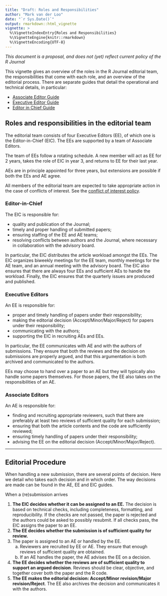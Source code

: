 ```yaml
---
title: "Draft: Roles and Responsibilities"
author: "Mark van der Loo"
date: "`r Sys.Date()`"
output: rmarkdown::html_vignette
vignette: >
  %\VignetteIndexEntry{Roles and Responsibilities}
  %\VignetteEngine{knitr::rmarkdown}
  %\VignetteEncoding{UTF-8}
---
```


_This document is a proposal, and does not (yet) reflect current policy of the R Journal_

This vignette gives an overview of the roles in the R Journal editorial team,
the responsibilities that come with each role, and an overview of the editorial
process. There are separate guides that detail the operational and technical
details, in particular:

- [Associate Editor Guide](associate_editors_guide.html)
- [Executive Editor Guide](executive_editors_guide.html)
- [Editor in Chief Guide](editor_in_chief_guide.html)

## Roles and responsibilities in the editorial team

The editorial team consists of four Executive Editors (EE), of which one is the
Editor-in-Chief (EIC). The EEs are supported by a team of Associate Editors.

The team of EEs follow a rotating schedule. A new member will act as EE for 2
years, takes the role of EIC in year 3, and returns to EE for their last year.

AEs are in principle appointed for three years, but extensions are possible if
both the EEs and AE agree.

All members of the editorial team are expected to take appropriate action in the case of conflicts of interest. See the [conflict of interest policy](conflict_of_interest.html).

### Editor-in-Chief

The EIC is responsible for:

- quality and publication of the Journal;
- timely and proper handling of submitted papers;
- ensuring staffing of the EE and AE teams;
- resolving conflicts between authors and the Journal, where necessary in collaboration with the advisory board.

In particular, the EIC distributes the article workload amongst the EEs. The
EIC organizes biweekly meetings for the EE team, monthly meetings for the AE
team, and an annual meeting with the advisory board. The EIC also ensures that
there are always four EEs and sufficient AEs to handle the workload. Finally,
the EIC ensures that the quarterly issues are produced and published.

### Executive Editors

An EE is responsible for:

- proper and timely handling of papers under their responsibility;
- making the editorial decision (Accept/Minor/Major/Reject) for papers under their responsibility;
- communicating with the authors;
- supporting the EIC in recruiting AEs and EEs.

In particular, the EE communicates with AE and with the authors of submissions.
They ensure that both the reviews and the decision on submissions are properly
argued, and that this argumentation is both archived and communicated to the
authors.

EEs may choose to hand over a paper to an AE but they will typically also
handle some papers themselves. For those papers, the EE also takes on the
responsibilities of an AE.

### Associate Editors

An AE is responsible for:

- finding and recruiting appropriate reviewers, such that there are preferably at least two reviews of sufficient quality for each submission;
- ensuring that both the article contents and the code are sufficiently reviewed;
- ensuring timely handling of papers under their responsibility;
- advising the EE on the editorial decision (Accept/Minor/Major/Reject).

----

## Editorial Procedure

When handling a new submission, there are several points of decision. Here we
detail who takes each decision and in which order. The way decisions are made
can be found in the AE, EE and EIC guides.

When a (re)submission arrives

1. **The EIC decides whether it can be assigned to an EE.** The decision is based
   on technical checks, including completeness, formatting, and reproducibility.
   If the checks are not passed, the paper is rejected and the authors could be
   asked to possibly resubmit. If all checks pass, the EIC assigns the paper to an
   EE.
2. **The EE decides whether the submission is of sufficient quality for review.**
3. The paper is assigned to an AE or handled by the EE.
   a. Reviewers are recruited by EE or AE. They ensure that enough reviews of sufficient quality are obtained.
   b. If an AE handles the paper, the AE advises the EE on a decision.
4. **The EE decides whether the reviews are of sufficient quality to support an argued decision**.
   Reviews should be clear, objective, and together cover both the paper and the R code.
6. **The EE makes the editorial decision: Accept/Minor revision/Major revision/Reject**.
   The EE also archives the decision and communicates it with the authors.
